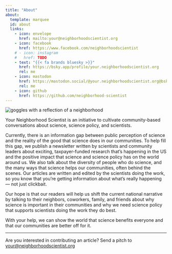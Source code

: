 ```yaml
---
title: "About"
about:
  template: marquee
  id: about
  links:
    - icon: envelope
      href: mailto:your@neighborhoodscientist.org
    - icon: facebook
      href: https://www.facebook.com/neighborhoodscientist
    # - icon: instagram
    #   href: TODO
    - text: "{{< fa brands bluesky >}}"
      href: https://bsky.app/profile/your.neighborhoodscientist.org
      rel: me
    - icon: mastodon
      href: https://mastodon.social/@your.neighborhoodscientist.org@bsky.brid.gy
      rel: me
    - icon: github
      href: https://github.com/neighborhood-scientist
---
```


::::{#about}
:::{.flex-container}

<img src='https://raw.githubusercontent.com/neighborhood-scientist/neighborhoodscientist.org/6134ad4ab758d9372a23a7c51f221885e39c10a9/img/GogglesReflection_transparent-03-03.png' alt='goggles with a reflection of a neighborhood'>

<!--
[{{< fa regular envelope >}}](mailto:your@neighborhoodscientist.org) &nbsp; [{{< fa brands facebook >}}](https://www.facebook.com/neighborhoodscientist) &nbsp; [{{< fa brands bluesky >}}](https://bsky.app/profile/your.neighborhoodscientist.org) &nbsp; [{{< fa brands mastodon >}}](https://mastodon.social/@your.neighborhoodscientist.org@bsky.brid.gy) &nbsp; [{{< fa brands github >}}](https://github.com/neighborhood-scientist)
-->
:::
::::


Your Neighborhood Scientist is an initiative to cultivate community-based
conversations about science, science policy, and scientists.

Currently, there is an information gap between public perception of science and
the reality of the good that science does in our communities. To help fill this
gap, we publish a newsletter written by scientists and community leaders about
exciting, taxpayer-funded research that's happening in the US and the positive
impact that science and science policy has on the world around us. We also talk
about the diversity of people who do science, and the many ways that science
helps our communities, often behind the scenes. Our articles are written and
edited by the scientists doing the work, so you know that you're getting
information about what's really happening — not just clickbait.

Our hope is that our readers will help us shift the current national narrative
by talking to their neighbors, coworkers, family, and friends about why science
is important in their communities and why we need science policy that supports
scientists doing the work they do best.

With your help, we can show the world that science benefits everyone and that
our communities are better off for it.

<hr>

Are you interested in contributing an article? Send a pitch to [your@neighborhoodscientist.org](mailto:your@neighborhoodscientist.org)
